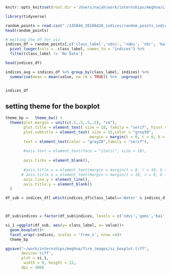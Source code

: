 


```r
knitr::opts_knit$set(root.dir ='/Users/najah/work/internships/meghna/LT05_L1TP_145044_20100428_20161016_01_T1/')

library(tidyverse)
```


```r

random_points = read.csv("./145044_20100428_indices/random_points_indices_data.csv")
head(random_points)

```



```r
# melting the df for viz
indices_df = random_points[,c('class_label','ndvi', 'ndmi', 'nbr', 'bai', 'baims', 'baiml', 'mirbi', 'gemi')] %>% 
  pivot_longer(cols = -class_label, names_to = "indices") %>% 
  filter(class_label != 'No Data')

head(indices_df)

indices_avg = indices_df %>% group_by(class_label, indices) %>% 
  summarise(mean = mean(value, na.rm = TRUE)) %>%  ungroup()


indices_df
```
## setting theme for the boxplot

```r
theme_bp =   theme_bw() +
  theme(plot.margin = unit(c(.5,.5,.5,.5), "cm"),
        plot.title = element_text( size = 18, family = "serif", hjust = .5),
        plot.subtitle = element_text( size = 15,color = "grey50",
                                     margin = margin(t = 0, r = 0, b = 20, l = 0)),
        text = element_text(color = "gray20",family = "serif"),
      
        #axis.text = element_text(face = "italic", size = 10),
            
        axis.ticks = element_blank(),
    
        #axis.title.x = element_text(margin = margin(t = 0, r = 10, b = 0, l = 0)),
       # axis.title.x = element_text(margin = margin(t = 10, r = 0, b = 0, l = 0)),
        axis.line.y = element_line(),
        axis.title.y = element_blank()
  )  
```


```r


  
df_sub = indices_df[-which(indices_df$class_label=='Water' & indices_df$indices %in% c('bai', 'baiml', 'baims')),]



df_sub$indices = factor(df_sub$indices, levels = c('ndvi','gemi','bai', 'baims', 'nbr', 'mirbi', 'baiml', 'ndmi'), labels =c('NDVI','GEMI', 'BAI', 'BAIMS', 'NBR', 'MIRBI', 'BAIML', 'NDMI') )

si_1 =ggplot(df_sub, aes(y= class_label, x= value))+
  geom_boxplot()+
  facet_wrap(~indices, scales = 'free_x', nrow =4)+
  theme_bp

ggsave("~/work/internships/meghna/fire_images/si_boxplot.tiff",
       device='tiff',
       plot = si_1,
        width = 6, height = 12,
       dpi = 300)
```





















